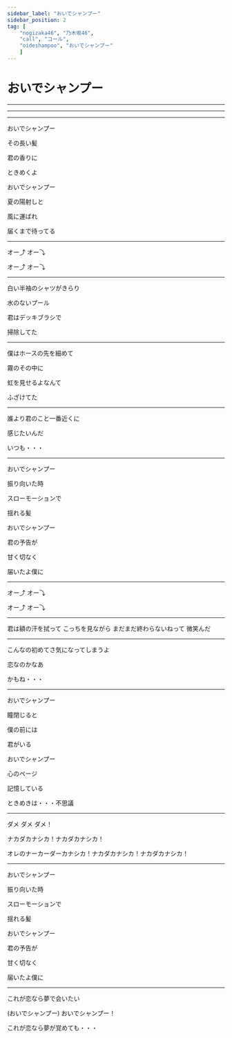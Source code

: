 ```yaml
---
sidebar_label: "おいでシャンプー"
sidebar_position: 2
tag: [
    "nogizaka46", "乃木坂46",
    "call", "コール",
    "oideshampoo", "おいでシャンプー"
    ]
---
```


# おいでシャンプー

---

<SpotifyCard id="6mRTYXkcl9kHL01Wr7zDEB" />

---

<Hey count="8" />

---

おいでシャンプー

その長い髪

君の香りに

ときめくよ

おいでシャンプー

夏の陽射しと

風に運ばれ

届くまで待ってる

---

<Call>オー⤴  オー⤵</Call>

<Call>オー⤴ オー⤵</Call>

---

白い半袖のシャツがきらり

水のないプール

君はデッキブラシで

掃除してた  <SuperCute />

---

僕はホースの先を細めて

霧のその中に

虹を見せるよなんて

ふざけてた  <SuperCute />

---

<OrHey count="4" />誰より君のこと一番近くに

感じたいんだ

いつも・・・

---

おいでシャンプー

振り向いた時

スローモーションで

揺れる髪

おいでシャンプー

君の予告が

甘く切なく

届いたよ僕に

---

<Call>オー⤴ オー⤵</Call>

<Call>オー⤴ オー⤵</Call>

---
君は額の汗を拭って
こっちを見ながら
まだまだ終わらないねって
微笑んだ  <SuperCute />

---

<OrHey count="4" />こんなの初めてさ気になってしまうよ

恋なのかなあ

かもね・・・

---

おいでシャンプー

瞳閉じると

僕の前には

君がいる

おいでシャンプー

心のページ

記憶している

ときめきは・・・不思議

---

<Call>ダメ ダメ ダメ！</Call><br />

<Call>ナカダカナシカ！ナカダカナシカ！</Call><br />

<Call>オレのナーカーダーカナシカ！ナカダカナシカ！ナカダカナシカ！</Call><br />

---

おいでシャンプー

振り向いた時

スローモーションで

揺れる髪

おいでシャンプー

君の予告が

甘く切なく

届いたよ僕に

---

これが恋なら夢で会いたい

(おいでシャンプー)  おいでシャンプー！

これが恋なら夢が覚めても・・・
